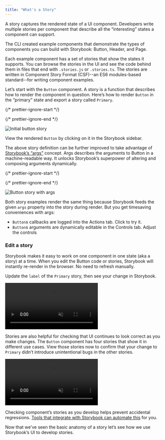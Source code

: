 ```yaml
---
title: "What's a Story"
---
```


A story captures the rendered state of a UI component. Developers write multiple stories per component that describe all the “interesting” states a component can support.

The CLI created example components that demonstrate the types of components you can build with Storybook: Button, Header, and Page.

Each example component has a set of stories that show the states it supports. You can browse the stories in the UI and see the code behind them in files that end with `.stories.js` or `.stories.ts`. The stories are written in Component Story Format (CSF)--an ES6 modules-based standard--for writing component examples.

Let’s start with the `Button` component. A story is a function that describes how to render the component in question. Here’s how to render `Button` in the “primary” state and export a story called `Primary`.

{/* prettier-ignore-start */}

<CodeSnippets path="button-story.md" />

{/* prettier-ignore-end */}

![Initial button story](../_assets/get-started/example-button-noargs.png)

View the rendered `Button` by clicking on it in the Storybook sidebar.

The above story definition can be further improved to take advantage of [Storybook’s “args”](../writing-stories/args.mdx) concept. Args describes the arguments to Button in a machine-readable way. It unlocks Storybook’s superpower of altering and composing arguments dynamically.

{/* prettier-ignore-start */}

<CodeSnippets path="button-story-with-args.md" />

{/* prettier-ignore-end */}

![Button story with args](./example-button-args.png)

Both story examples render the same thing because Storybook feeds the given `args` property into the story during render. But you get timesaving conveniences with args:

* `Button`s callbacks are logged into the Actions tab. Click to try it.
* `Button`s arguments are dynamically editable in the Controls tab. Adjust the controls

### Edit a story

Storybook makes it easy to work on one component in one state (aka a story) at a time. When you edit the Button code or stories, Storybook will instantly re-render in the browser. No need to refresh manually.

Update the `label` of the `Primary` story, then see your change in Storybook.

<video autoPlay muted playsInline loop>
  <source src="example-button-hot-module-reload-optimized.mp4" type="video/mp4" />
</video>

Stories are also helpful for checking that UI continues to look correct as you make changes. The `Button` component has four stories that show it in different use cases. View those stories now to confirm that your change to `Primary` didn’t introduce unintentional bugs in the other stories.

<video autoPlay muted playsInline loop>
  <source src="example-button-browse-stories-optimized.mp4" type="video/mp4" />
</video>

Checking component’s stories as you develop helps prevent accidental regressions. [Tools that integrate with Storybook can automate this](../writing-tests/introduction.mdx) for you.

Now that we’ve seen the basic anatomy of a story let’s see how we use Storybook’s UI to develop stories.

